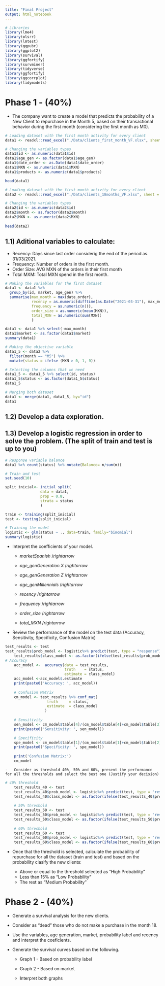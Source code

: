 ```yaml
---
title: "Final Project"
output: html_notebook
---
```


```r
# Libraries
library(lme4)
library(olsrr)
library(lmtest)
library(ggpubr)
library(ggplot2)
library(survival)
library(ggfortify)
library(survminer)
library(tidyverse)
library(ggfortify)
library(ggcorrplot)
library(tidymodels)
```

# Phase 1 - (40%)

-   The company want to create a model that predicts the probability of a New Client to repurchase in the Month 5, based on their transactional behavior during the first month (considering the first month as M0).

```r
# Loading dataset with the first month activity for every client
data1 <- readxl::read_excel("./Data/clients_first_month_VF.xlsx", sheet = "db")

# Changing the variables types
data1$id <- as.numeric(data1$id)
data1$age_gen <- as.factor(data1$age_gen)
data1$date_order <- as.Date(data1$date_order)
data1$MXN <- as.numeric(data1$MXN)
data1$products <- as.numeric(data1$products)

head(data1)
```

```r
# Loading dataset with the first month activity for every client
data2 <- readxl::read_excel("./Data/clients_18months_VF.xlsx", sheet = "db")

# Changing the variables types
data2$id <- as.numeric(data2$id)
data2$month <- as.factor(data2$month)
data2$MXN <- as.numeric(data2$MXN)
  
head(data2)
```

## 1.1) Aditional variables to calculate:

-   Recency: Days since last order considerig the end of the period as 31/03/2021.
-   Frequency: Number of orders in the first month.
-   Order Size: AVG MXN of the orders in their first month
-   Total MXM: Total MXN spend in the first month.

```r
# Making the variables for the first dataset
data1 <- data1 %>% 
  group_by(id, market, age_gen) %>% 
  summarise(max_month = max(date_order),
            recency = as.numeric(difftime(as.Date("2021-03-31"), max_month, units = "days")),
            frequency = as.numeric(n()),
            order_size = as.numeric(mean(MXN)),
            total_MXN = as.numeric(sum(MXN))
            )

data1 <- data1 %>% select(-max_month)
data1$market <- as.factor(data1$market)
summary(data1)
```

```r
# Making the objective variable
data1_5 <- data2 %>% 
  filter(month == "M5") %>% 
  mutate(status = ifelse (MXN > 0, 1, 0))

# Selecting the columns that we need
data1_5 <- data1_5 %>% select(id, status)
data1_5$status <- as.factor(data1_5$status)
data1_5
```

```r
# Merging both dataset
data1 <- merge(data1, data1_5, by="id")
data1
```

## 1.2) Develop a data exploration.

## 1.3) Develop a logistic regression in order to solve the problem. (The split of train and test is up to you)
```r
# Response variable balance
data1 %>% count(status) %>% mutate(Balance= n/sum(n))
```


```r
# Train and test
set.seed(10)

split_inicial<- initial_split(
                data = data1,
                prop = 0.8,
                strata = status
                )

train <- training(split_inicial)
test <- testing(split_inicial)

# Training the model
logistic <- glm(status ~ ., data=train, family="binomial")
summary(logistic)
```

-   Interpret the coefficients of your model.

    -   *marketSpanish* $/rightarrow$
    
    -   *age_genGeneration X* $/rightarrow$
    
    -   *age_genGeneration Z* $/rightarrow$
    
    -   *age_genMillennials* $/rightarrow$

    -   *recency* $/rightarrow$
    
    -   *frequency* $/rightarrow$
    
    -   *order_size* $/rightarrow$
    
    -   *total_MXN* $/rightarrow$

-   Review the performance of the model on the test data (Accuracy, Sensitivity, Specificity, Confusion Matrix)
```r
test_results <- test
test_results$prob_model <- logistic%>% predict(test, type = "response")
    test_results$class_model <- as.factor(ifelse(test_results$prob_model >= 0.5, 1, 0))
# Accuracy
    acc_model <-  accuracy(data = test_results,
                           truth    = status,
                           estimate = class_model)
    acc_model <-acc_model$.estimate
    print(paste0('Accuracy: ', acc_model))
    
    # Confusion Matrix
    cm_model <- test_results %>% conf_mat(
                   truth     = status,
                   estimate  = class_model
                  )
    
    # Sensitivity
    sen_model <- cm_model$table[4]/(cm_model$table[4]+cm_model$table[3])
    print(paste0('Sensitivity: ', sen_model))

    # Specificity
    spe_model <- cm_model$table[1]/(cm_model$table[1]+cm_model$table[2])
    print(paste0('Specificity: ', spe_model))
    
    print('Confusion Matrix:')
    cm_model
```



    -   Consider as threshold 40%, 50% and 60%, present the performance for all the thresholds and select the best one (Justify your decision)
```r
# 40% threshold
    test_results_40 <- test
    test_results_40$prob_model <- logistic%>% predict(test, type = "response")
    test_results_40$class_model <- as.factor(ifelse(test_results_40$prob_model >= 0.4, 1, 0))
    
    # 50% threshold
    test_results_50 <- test
    test_results_50$prob_model <- logistic%>% predict(test, type = "response")
    test_results_50$class_model <- as.factor(ifelse(test_results_50$prob_model >= 0.5, 1, 0))
    
    # 60% threshold
    test_results_60 <- test
    test_results_60$prob_model <- logistic%>% predict(test, type = "response")
    test_results_60$class_model <- as.factor(ifelse(test_results_60$prob_model >= 0.6, 1, 0))
```
    

-   Once that the threshold is selected, calculate the probability of repurchase for all the dataset (train and test) and based on the probability clasify the new clients:

    -   Above or equal to the threshold selected as "High Probability"
    -   Less than 15% as "Low Probability"
    -   The rest as "Medium Probability"

# Phase 2 - (40%)

-   Generate a survival analysis for the new clients.

-   Consider as "dead" those who do not make a purchase in the month 18.

-   Use the variables, age generation, market, probability label and recency and interpret the coeficients.

-   Generate the survival curves based on the following.

    -   Graph 1 - Based on probability label

    -   Graph 2 - Based on market

    -   Interpret both graphs
